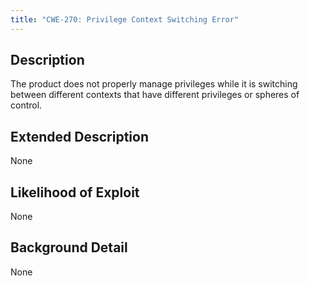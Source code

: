 ```yaml
---
title: "CWE-270: Privilege Context Switching Error"
---
```


## Description
The product does not properly manage privileges while it is switching between different contexts that have different privileges or spheres of control.

## Extended Description
None

## Likelihood of Exploit
None

## Background Detail
None
        